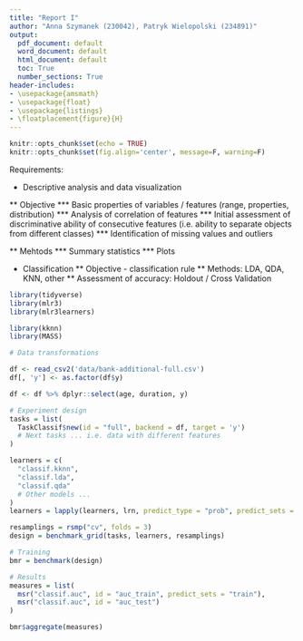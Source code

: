```yaml
---
title: "Report I"
author: "Anna Szymanek (230042), Patryk Wielopolski (234891)"
output:
  pdf_document: default
  word_document: default
  html_document: default
  toc: True
  number_sections: True
header-includes:
- \usepackage{amsmath}
- \usepackage{float}
- \usepackage{listings}
- \floatplacement{figure}{H}
---
```


```r
knitr::opts_chunk$set(echo = TRUE)
knitr::opts_chunk$set(fig.align='center', message=F, warning=F) 
```

Requirements:

* Descriptive analysis and data visualization

** Objective
*** Basic properties of variables / features (range, properties, distribution)
*** Analysis of correlation of features
*** Initial assessment of discriminative ability of consecutive features (i.e. ability to separate objects from different classes)
*** Identification of missing values and outliers

** Mehtods
*** Summary statistics
*** Plots

* Classification
** Objective - classification rule
** Methods: LDA, QDA, KNN, other
** Assessment of accuracy: Holdout / Cross Validation

```r
library(tidyverse)
library(mlr3)
library(mlr3learners)

library(kknn)
library(MASS)
```

```r
# Data transformations

df <- read_csv2('data/bank-additional-full.csv')
df[, 'y'] <- as.factor(df$y)

df <- df %>% dplyr::select(age, duration, y)
```

```r
# Experiment design
tasks = list(
  TaskClassif$new(id = "full", backend = df, target = 'y')
  # Next tasks ... i.e. data with different features
)

learners = c(
  "classif.kknn",
  "classif.lda",
  "classif.qda"
  # Other models ...
)
learners = lapply(learners, lrn, predict_type = "prob", predict_sets = c("train", "test"))

resamplings = rsmp("cv", folds = 3)
design = benchmark_grid(tasks, learners, resamplings)
```

```r
# Training
bmr = benchmark(design)
```


```r
# Results
measures = list(
  msr("classif.auc", id = "auc_train", predict_sets = "train"),
  msr("classif.auc", id = "auc_test")
)

bmr$aggregate(measures)
```

